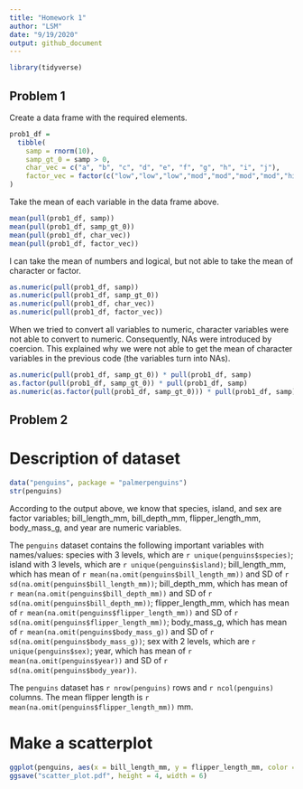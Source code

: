```yaml
---
title: "Homework 1"
author: "LSM"
date: "9/19/2020"
output: github_document
---
```


```r
library(tidyverse)
```

## Problem 1

Create a data frame with the required elements.

```r
prob1_df = 
  tibble(
    samp = rnorm(10),
    samp_gt_0 = samp > 0,
    char_vec = c("a", "b", "c", "d", "e", "f", "g", "h", "i", "j"),
    factor_vec = factor(c("low","low","low","mod","mod","mod","mod","high","high","high"))
)
```

Take the mean of each variable in the data frame above.


```r
mean(pull(prob1_df, samp))
mean(pull(prob1_df, samp_gt_0))
mean(pull(prob1_df, char_vec))
mean(pull(prob1_df, factor_vec))
```

I can take the mean of numbers and logical, but not able to take the mean of character or factor.


```r
as.numeric(pull(prob1_df, samp))
as.numeric(pull(prob1_df, samp_gt_0))
as.numeric(pull(prob1_df, char_vec))
as.numeric(pull(prob1_df, factor_vec))
```

When we tried to convert all variables to numeric, character variables were not able to convert to numeric. Consequently, NAs were introduced by coercion. This explained why we were not able to get the mean of character variables in the previous code (the variables turn into NAs).


```r
as.numeric(pull(prob1_df, samp_gt_0)) * pull(prob1_df, samp)
as.factor(pull(prob1_df, samp_gt_0)) * pull(prob1_df, samp)
as.numeric(as.factor(pull(prob1_df, samp_gt_0))) * pull(prob1_df, samp)
```


## Problem 2

# Description of dataset
```r
data("penguins", package = "palmerpenguins")
str(penguins)
```

According to the output above, we know that species, island, and sex are factor variables; bill_length_mm, bill_depth_mm, flipper_length_mm, body_mass_g, and year are numeric variables. 

The `penguins` dataset contains the following important variables with names/values: 
species with 3 levels, which are `r unique(penguins$species)`;
island with 3 levels, which are `r unique(penguins$island)`;
bill_length_mm, which has mean of `r mean(na.omit(penguins$bill_length_mm))` and SD of `r sd(na.omit(penguins$bill_length_mm))`;
bill_depth_mm, which has mean of `r mean(na.omit(penguins$bill_depth_mm))` and SD of `r sd(na.omit(penguins$bill_depth_mm))`;
flipper_length_mm, which has mean of `r mean(na.omit(penguins$flipper_length_mm))` and SD of `r sd(na.omit(penguins$flipper_length_mm))`;
body_mass_g, which has mean of `r mean(na.omit(penguins$body_mass_g))` and SD of `r sd(na.omit(penguins$body_mass_g))`;
sex with 2 levels, which are `r unique(penguins$sex)`;
year, which has mean of `r mean(na.omit(penguins$year))` and SD of `r sd(na.omit(penguins$body_year))`.

The `penguins` dataset has `r nrow(penguins)` rows and `r ncol(penguins)` columns. The mean flipper length is `r mean(na.omit(penguins$flipper_length_mm))` mm.

# Make a scatterplot
```r
ggplot(penguins, aes(x = bill_length_mm, y = flipper_length_mm, color = species)) + geom_point()
ggsave("scatter_plot.pdf", height = 4, width = 6)
```

